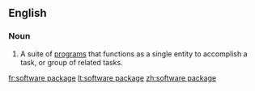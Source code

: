 ==English==

===Noun===
{{wikipedia}}
{{en-noun|sg=[[software]] [[package]]}}

#{{computing}} A suite of [[program]]s that functions as a single entity to accomplish a task, or group of related tasks.

[[fr:software package]]
[[lt:software package]]
[[zh:software package]]